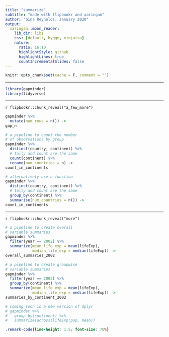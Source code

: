```yaml
---
title: "summarize"
subtitle: "made with flipbookr and xaringan"
author: "Gina Reynolds, January 2020"
output:
  xaringan::moon_reader:
    lib_dir: libs
    css: [default, hygge, ninjutsu]
    nature:
      ratio: 16:10
      highlightStyle: github
      highlightLines: true
      countIncrementalSlides: false
---
```




```r
knitr::opts_chunk$set(cache = F, comment = "")
```


---

```r
library(gapminder)
library(tidyverse)
```


---

`r flipbookr::chunk_reveal("a_few_more")`

```r
gapminder %>% 
  mutate(num_rows = n()) ->
gap_n

# a pipeline to count the number 
# of observations by group
gapminder %>%
  distinct(country, continent) %>% 
  # tally and count are the same
  count(continent) %>% 
  rename(num_countries = n) ->
count_in_continents

# alternatively use n function
gapminder %>% 
  distinct(country, continent) %>% 
  # tally and count are the same
  group_by(continent) %>% 
  summarise(num_countries = n()) ->
count_in_continents
```  

---


`r flipbookr::chunk_reveal("more")`

```r
# a pipeline to create overall 
# variable summaries
gapminder %>%
  filter(year == 2002) %>% 
  summarize(mean_life_exp = mean(lifeExp),
            median_life_exp = median(lifeExp)) ->
overall_summaries_2002

# a pipeline to create groupwise
# variable summaries
gapminder %>%
  filter(year == 2002) %>% 
  group_by(continent) %>% 
  summarize(mean_life_exp = mean(lifeExp),
            median_life_exp = median(lifeExp)) ->
summaries_by_continent_2002

# coming soon in a new version of dplyr
# gapminder %>% 
#   group_by(continent) %>% 
#   summarize(across(lifeExp:pop, mean))
```



```css
.remark-code{line-height: 1.5; font-size: 70%}
```
